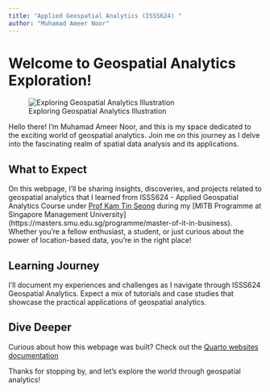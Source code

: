 ```yaml
---
title: "Applied Geospatial Analytics (ISSS624) "
author: "Muhamad Ameer Noor"
---
```


# Welcome to Geospatial Analytics Exploration!

![Exploring Geospatial Analytics Illustration](images/homepage4.png)

Hello there! I'm Muhamad Ameer Noor, and this is my space dedicated to the exciting world of geospatial analytics. Join me on this journey as I delve into the fascinating realm of spatial data analysis and its applications.

## What to Expect

On this webpage, I'll be sharing insights, discoveries, and projects related to geospatial analytics that I learned from ISSS624 - Applied Geospatial Analytics Course under [Prof Kam Tin Seong](https://faculty.smu.edu.sg/profile/kam-tin-seong-486) during my \[MITB Programme at Singapore Management University\] (https://masters.smu.edu.sg/programme/master-of-it-in-business). Whether you're a fellow enthusiast, a student, or just curious about the power of location-based data, you're in the right place!

## Learning Journey

I'll document my experiences and challenges as I navigate through ISSS624 Geospatial Analytics. Expect a mix of tutorials and case studies that showcase the practical applications of geospatial analytics.

## Dive Deeper

Curious about how this webpage was built? Check out the [Quarto websites documentation](https://quarto.org/docs/websites/)

Thanks for stopping by, and let's explore the world through geospatial analytics!
